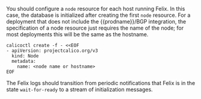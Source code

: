 You should configure a `node` resource for each
host running Felix. In this case, the database is initialized after
creating the first `node` resource. For a deployment that does not include
the {{prodname}}/BGP integration, the specification of a node resource just
requires the name of the node; for most deployments this will be the same as the
hostname.

```batch
calicoctl create -f - <<EOF
- apiVersion: projectcalico.org/v3
  kind: Node
  metadata:
    name: <node name or hostname>
EOF
```

The Felix logs should transition from periodic notifications
that Felix is in the state `wait-for-ready` to a stream of initialization
messages.
